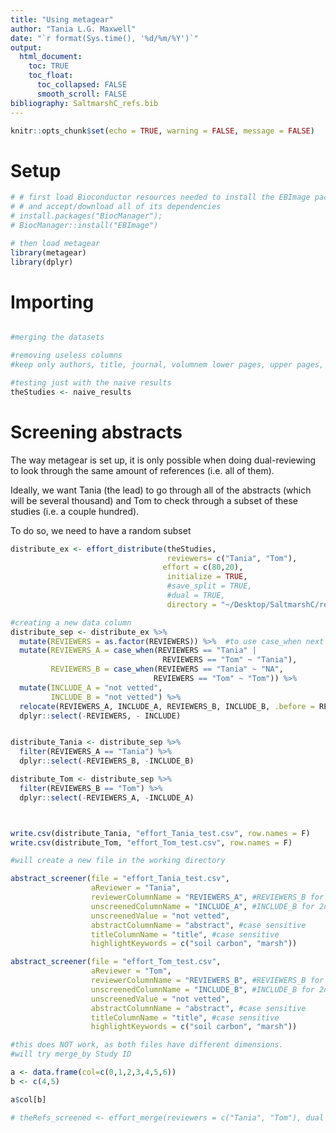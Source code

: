 ```yaml
---
title: "Using metagear"
author: "Tania L.G. Maxwell"
date: "`r format(Sys.time(), '%d/%m/%Y')`"
output: 
  html_document: 
    toc: TRUE
    toc_float: 
      toc_collapsed: FALSE
      smooth_scroll: FALSE
bibliography: SaltmarshC_refs.bib
---
```



```r
knitr::opts_chunk$set(echo = TRUE, warning = FALSE, message = FALSE)
```

# Setup 
```r
# # first load Bioconductor resources needed to install the EBImage package 
# # and accept/download all of its dependencies
# install.packages("BiocManager"); 
# BiocManager::install("EBImage")

# then load metagear
library(metagear)
library(dplyr)
```



# Importing

```r

```

```r
#merging the datasets
```


```r
#removing useless columns
#keep only authors, title, journal, volumnem lower pages, upper pages, DOI, year, abstract
```


```r
#testing just with the naive results
theStudies <- naive_results
```


# Screening abstracts

The way metagear is set up, it is only possible when doing dual-reviewing to look through the same amount of references (i.e. all of them). 

Ideally, we want Tania (the lead) to go through all of the abstracts (which will be several thousand) and Tom to check through a subset of these studies (i.e. a couple hundred). 

To do so, we need to have a random subset 

```r
distribute_ex <- effort_distribute(theStudies,
                                   reviewers= c("Tania", "Tom"),
                                  effort = c(80,20),
                                   initialize = TRUE,
                                   #save_split = TRUE,
                                   #dual = TRUE,
                                   directory = "~/Desktop/SaltmarshC/reports/01_litsearchr/effort_metagear")

#creating a new data column 
distribute_sep <- distribute_ex %>% 
  mutate(REVIEWERS = as.factor(REVIEWERS)) %>%  #to use case_when next
  mutate(REVIEWERS_A = case_when(REVIEWERS == "Tania" |
                                  REVIEWERS == "Tom" ~ "Tania"),
         REVIEWERS_B = case_when(REVIEWERS == "Tania" ~ "NA",
                                REVIEWERS == "Tom" ~ "Tom")) %>% 
  mutate(INCLUDE_A = "not vetted",
         INCLUDE_B = "not vetted") %>% 
  relocate(REVIEWERS_A, INCLUDE_A, REVIEWERS_B, INCLUDE_B, .before = REVIEWERS) %>% 
  dplyr::select(-REVIEWERS, - INCLUDE)


distribute_Tania <- distribute_sep %>% 
  filter(REVIEWERS_A == "Tania") %>% 
  dplyr::select(-REVIEWERS_B, -INCLUDE_B)

distribute_Tom <- distribute_sep %>% 
  filter(REVIEWERS_B == "Tom") %>% 
  dplyr::select(-REVIEWERS_A, -INCLUDE_A)



write.csv(distribute_Tania, "effort_Tania_test.csv", row.names = F)
write.csv(distribute_Tom, "effort_Tom_test.csv", row.names = F)

```

```r
#will create a new file in the working directory  

abstract_screener(file = "effort_Tania_test.csv",
                  aReviewer = "Tania", 
                  reviewerColumnName = "REVIEWERS_A", #REVIEWERS_B for 2nd reviewer
                  unscreenedColumnName = "INCLUDE_A", #INCLUDE_B for 2nd reviewer
                  unscreenedValue = "not vetted",
                  abstractColumnName = "abstract", #case sensitive
                  titleColumnName = "title", #case sensitive
                  highlightKeywords = c("soil carbon", "marsh"))

abstract_screener(file = "effort_Tom_test.csv",
                  aReviewer = "Tom", 
                  reviewerColumnName = "REVIEWERS_B", #REVIEWERS_B for 2nd reviewer
                  unscreenedColumnName = "INCLUDE_B", #INCLUDE_B for 2nd reviewer
                  unscreenedValue = "not vetted",
                  abstractColumnName = "abstract", #case sensitive
                  titleColumnName = "title", #case sensitive
                  highlightKeywords = c("soil carbon", "marsh"))
```

```r
#this does NOT work, as both files have different dimensions. 
#will try merge_by Study ID

a <- data.frame(col=c(0,1,2,3,4,5,6))
b <- c(4,5)

a$col[b]

# theRefs_screened <- effort_merge(reviewers = c("Tania", "Tom"), dual = TRUE)
```

